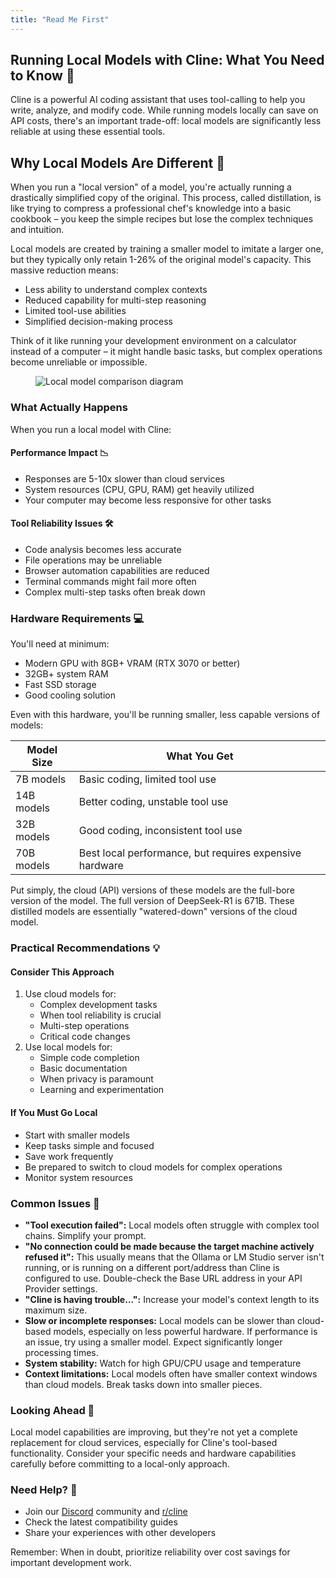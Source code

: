 ```yaml
---
title: "Read Me First"
---
```


## Running Local Models with Cline: What You Need to Know 🤖

Cline is a powerful AI coding assistant that uses tool-calling to help you write, analyze, and modify code. While running models locally can save on API costs, there's an important trade-off: local models are significantly less reliable at using these essential tools.

## Why Local Models Are Different 🔬

When you run a "local version" of a model, you're actually running a drastically simplified copy of the original. This process, called distillation, is like trying to compress a professional chef's knowledge into a basic cookbook – you keep the simple recipes but lose the complex techniques and intuition.

Local models are created by training a smaller model to imitate a larger one, but they typically only retain 1-26% of the original model's capacity. This massive reduction means:

-   Less ability to understand complex contexts
-   Reduced capability for multi-step reasoning
-   Limited tool-use abilities
-   Simplified decision-making process

Think of it like running your development environment on a calculator instead of a computer – it might handle basic tasks, but complex operations become unreliable or impossible.

<figure>
	<img
		src="https://storage.googleapis.com/cline_public_images/docs/assets/image%20(4).png"
		alt="Local model comparison diagram"
	/>
</figure>

### What Actually Happens

When you run a local model with Cline:

#### Performance Impact 📉

-   Responses are 5-10x slower than cloud services
-   System resources (CPU, GPU, RAM) get heavily utilized
-   Your computer may become less responsive for other tasks

#### Tool Reliability Issues 🛠️

-   Code analysis becomes less accurate
-   File operations may be unreliable
-   Browser automation capabilities are reduced
-   Terminal commands might fail more often
-   Complex multi-step tasks often break down

### Hardware Requirements 💻

You'll need at minimum:

-   Modern GPU with 8GB+ VRAM (RTX 3070 or better)
-   32GB+ system RAM
-   Fast SSD storage
-   Good cooling solution

Even with this hardware, you'll be running smaller, less capable versions of models:

| Model Size | What You Get                                            |
| ---------- | ------------------------------------------------------- |
| 7B models  | Basic coding, limited tool use                          |
| 14B models | Better coding, unstable tool use                        |
| 32B models | Good coding, inconsistent tool use                      |
| 70B models | Best local performance, but requires expensive hardware |

Put simply, the cloud (API) versions of these models are the full-bore version of the model. The full version of DeepSeek-R1 is 671B. These distilled models are essentially "watered-down" versions of the cloud model.

### Practical Recommendations 💡

#### Consider This Approach

1. Use cloud models for:
    - Complex development tasks
    - When tool reliability is crucial
    - Multi-step operations
    - Critical code changes
2. Use local models for:
    - Simple code completion
    - Basic documentation
    - When privacy is paramount
    - Learning and experimentation

#### If You Must Go Local

-   Start with smaller models
-   Keep tasks simple and focused
-   Save work frequently
-   Be prepared to switch to cloud models for complex operations
-   Monitor system resources

### Common Issues 🚨

-   **"Tool execution failed":** Local models often struggle with complex tool chains. Simplify your prompt.
-   **"No connection could be made because the target machine actively refused it":** This usually means that the Ollama or LM Studio server isn't running, or is running on a different port/address than Cline is configured to use. Double-check the Base URL address in your API Provider settings.
-   **"Cline is having trouble...":** Increase your model's context length to its maximum size.
-   **Slow or incomplete responses:** Local models can be slower than cloud-based models, especially on less powerful hardware. If performance is an issue, try using a smaller model. Expect significantly longer processing times.
-   **System stability:** Watch for high GPU/CPU usage and temperature
-   **Context limitations:** Local models often have smaller context windows than cloud models. Break tasks down into smaller pieces.

### Looking Ahead 🔮

Local model capabilities are improving, but they're not yet a complete replacement for cloud services, especially for Cline's tool-based functionality. Consider your specific needs and hardware capabilities carefully before committing to a local-only approach.

### Need Help? 🤝

-   Join our [Discord](https://discord.gg/cline) community and [r/cline](https://www.reddit.com/r/CLine/)
-   Check the latest compatibility guides
-   Share your experiences with other developers

Remember: When in doubt, prioritize reliability over cost savings for important development work.
